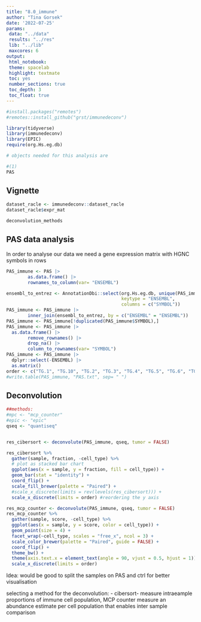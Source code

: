 ```yaml
---
title: "8.0_immune"
author: "Tina Gorsek"
date: '2022-07-25'
params:
 data: "../data"
 results: "../res"
 lib: "../lib"
 maxcores: 6
output:
 html_notebook:
 theme: spacelab
 highlight: textmate
 toc: yes
 number_sections: true
 toc_depth: 3
 toc_float: true
---
```

```r
#install.packages("remotes")
#remotes::install_github("grst/immunedeconv")
```

```r
library(tidyverse)
library(immunedeconv)
library(EPIC)
require(org.Hs.eg.db)

# objects needed for this analysis are

#(1) 
PAS

```

## Vignette

```r
dataset_racle <- immunedeconv::dataset_racle
dataset_racle$expr_mat

deconvolution_methods
```

## PAS data analysis

In order to analyse our data we need a gene expression matrix with HGNC symbols in rows 
```r
PAS_immune <- PAS |>
        as.data.frame() |>
        rownames_to_column(var= "ENSEMBL") 

ensembl_to_entrez <- AnnotationDbi::select(org.Hs.eg.db, unique(PAS_immune$ENSEMBL),
                                           keytype = "ENSEMBL",
                                           columns = c("SYMBOL"))
PAS_immune <- PAS_immune |>
        inner_join(ensembl_to_entrez, by = c("ENSEMBL" = "ENSEMBL")) 
PAS_immune <- PAS_immune[!duplicated(PAS_immune$SYMBOL),]
PAS_immune <- PAS_immune |>
  as.data.frame() |>
        remove_rownames() |>
        drop_na() |>
        column_to_rownames(var= "SYMBOL")
PAS_immune <- PAS_immune |>
  dplyr::select(-ENSEMBL) |> 
  as.matrix()
order <- c("TG.1", "TG.10", "TG.2", "TG.3", "TG.4", "TG.5", "TG.6", "TG.7", "TG.9", "TG.11", "TG.12", "TG.14", "TG.15", "TG.17", "TG.18", "TG.20", "TG.21", "TG.13", "TG.16", "TG.19")
#write.table(PAS_immune, "PAS.txt", sep= " ")
```

## Deconvolution

```r
##methods:
#mpc <- "mcp_counter"
#epic <- "epic"
qseq <- "quantiseq"


res_cibersort <- deconvolute(PAS_immune, qseq, tumor = FALSE)

```

```r
res_cibersort %>%
  gather(sample, fraction, -cell_type) %>%
  # plot as stacked bar chart
  ggplot(aes(x = sample, y = fraction, fill = cell_type)) +
  geom_bar(stat = "identity") +
  coord_flip() +
  scale_fill_brewer(palette = "Paired") +
  #scale_x_discrete(limits = rev(levels(res_cibersort))) +
  scale_x_discrete(limits = order) #reordering the y axis
```


```r
res_mcp_counter <- deconvolute(PAS_immune, qseq, tumor = FALSE)
res_mcp_counter %>%
  gather(sample, score, -cell_type) %>%
  ggplot(aes(x = sample, y = score, color = cell_type)) +
  geom_point(size = 4) +
  facet_wrap(~cell_type, scales = "free_x", ncol = 3) +
  scale_color_brewer(palette = "Paired", guide = FALSE) +
  coord_flip() +
  theme_bw() +
  theme(axis.text.x = element_text(angle = 90, vjust = 0.5, hjust = 1)) +
  scale_x_discrete(limits = order)
```
Idea: would be good to split the samples on PAS and ctrl for better visualisation 


selecting a method for the deconvolution:
- cibersort- measure intraeample proportions of immune cell population, MCP counter measure an abundance estimate per cell population that enables inter sample comparison
